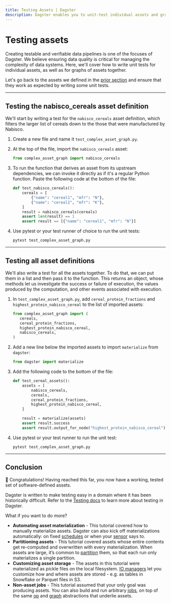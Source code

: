 ```yaml
---
title: Testing Assets | Dagster
description: Dagster enables you to unit-test individual assets and graphs of assets
---
```


# Testing assets

Creating testable and verifiable data pipelines is one of the focuses of Dagster. We believe ensuring data quality is critical for managing the complexity of data systems. Here, we'll cover how to write unit tests for individual assets, as well as for graphs of assets together.

Let's go back to the assets we defined in the [prior section](/tutorial/assets/asset-graph#a-more-complex-asset-graph) and ensure that they work as expected by writing some unit tests.

---

## Testing the nabisco_cereals asset definition

We'll start by writing a test for the `nabisco_cereals` asset definition, which filters the larger list of cereals down to the those that were manufactured by Nabisco.

1. Create a new file and name it `test_complex_asset_graph.py`.

2. At the top of the file, import the `nabisco_cereals` asset:

   ```python
   from complex_asset_graph import nabisco_cereals
   ```

3. To run the function that derives an asset from its upstream dependencies, we can invoke it directly as if it's a regular Python function. Paste the following code at the bottom of the file:

   ```python file=/guides/dagster/asset_tutorial/complex_asset_graph_tests.py startafter=start_asset_test endbefore=end_asset_test
   def test_nabisco_cereals():
       cereals = [
           {"name": "cereal1", "mfr": "N"},
           {"name": "cereal2", "mfr": "K"},
       ]
       result = nabisco_cereals(cereals)
       assert len(result) == 1
       assert result == [{"name": "cereal1", "mfr": "N"}]
   ```

4. Use pytest or your test runner of choice to run the unit tests:

   ```shell
   pytest test_complex_asset_graph.py
   ```

---

## Testing all asset definitions

We'll also write a test for all the assets together. To do that, we can put them in a list and then pass it to the <PyObject object="materialize" /> function. This returns an <PyObject object="ExecuteInProcessResult" /> object, whose methods let us investigate the success or failure of execution, the values produced by the computation, and other events associated with execution.

1. In `test_complex_asset_graph.py`, add `cereal_protein_fractions` and `highest_protein_nabisco_cereal` to the list of imported assets:

   ```python
   from complex_asset_graph import (
      cereals,
      cereal_protein_fractions,
      highest_protein_nabisco_cereal,
      nabisco_cereals,
   )
   ```

2. Add a new line below the imported assets to import `materialize` from `dagster`:

   ```python
   from dagster import materialize
   ```

3. Add the following code to the bottom of the file:

   ```python file=/guides/dagster/asset_tutorial/complex_asset_graph_tests.py startafter=start_all_assets_test endbefore=end_all_assets_test
   def test_cereal_assets():
       assets = [
           nabisco_cereals,
           cereals,
           cereal_protein_fractions,
           highest_protein_nabisco_cereal,
       ]

       result = materialize(assets)
       assert result.success
       assert result.output_for_node("highest_protein_nabisco_cereal") == "100% Bran"
   ```

4. Use pytest or your test runner to run the unit test:

   ```shell
   pytest test_complex_asset_graph.py
   ```

---

## Conclusion

🎉 Congratulations! Having reached this far, you now have a working, tested set of software-defined assets.

Dagster is written to make testing easy in a domain where it has been historically difficult. Refer to the [Testing docs](/concepts/testing) to learn more about testing in Dagster.

What if you want to do more?

- **Automating asset materialization** - This tutorial covered how to manually materialize assets. Dagster can also kick off materializations automatically: on fixed [schedules](/concepts/partitions-schedules-sensors/schedules) or when your [sensor](/concepts/partitions-schedules-sensors/sensors) says to.
- **Partitioning assets** - This tutorial covered assets whose entire contents get re-computed and overwritten with every materialization. When assets are large, it’s common to [partition](/concepts/partitions-schedules-sensors/partitions) them, so that each run only materializes a single partition.
- **Customizing asset storage** - The assets in this tutorial were materialized as pickle files on the local filesystem. [IO managers](/concepts/io-management/io-managers) let you customize how and where assets are stored - e.g. as tables in Snowflake or Parquet files in S3.
- **Non-asset jobs** - This tutorial assumed that your only goal was producing assets. You can also build and run arbitrary [jobs](/concepts/ops-jobs-graphs/jobs#directly-from-ops), on top of the same [op](/concepts/ops-jobs-graphs/ops) and [graph](/concepts/ops-jobs-graphs/graphs) abstractions that underlie assets.
